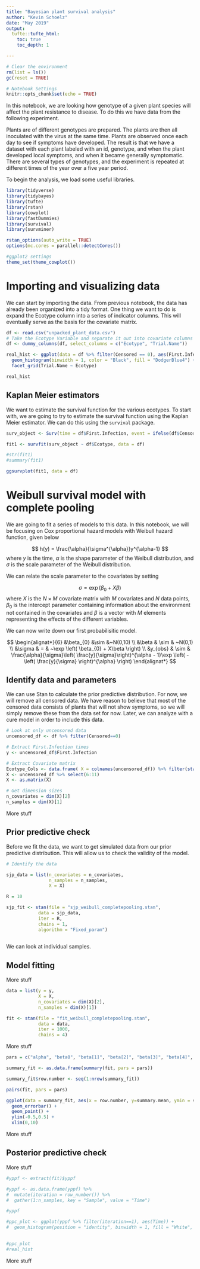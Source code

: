 ```yaml
---
title: "Bayesian plant survival analysis"
author: "Kevin Schoelz"
date: "May 2019"
output:
  tufte::tufte_html:
    toc: true
    toc_depth: 1

---
```



```r

# Clear the environment
rm(list = ls())
gc(reset = TRUE)

# Notebook Settings
knitr::opts_chunk$set(echo = TRUE)

```


In this notebook, we are looking how genotype of a given plant species will affect the plant resistance to disease. To do this we have data from the following experiment.

Plants are of different genotypes are prepared. The plants are then all inoculated with the virus at the same time. Plants are observed once each day to see if symptoms have developed. The result is that we have a dataset with each plant labeled with an id, genotype, and when the plant developed local symptoms, and when it became generally symptomatic. There are several types of genotypes, and the experiment is repeated at different times of the year over a five year period.

To begin the analysis, we load some useful libraries.

```r

library(tidyverse)
library(tidybayes)
library(tufte)
library(rstan)
library(cowplot)
library(fastDummies)
library(survival)
library(survminer)

rstan_options(auto_write = TRUE)
options(mc.cores = parallel::detectCores())

#ggplot2 settings
theme_set(theme_cowplot())


```

# Importing and visualizing data

We can start by importing the data. From previous notebook, the data has already been organized into a tidy format. One thing we want to do is expand the Ecotype column into a series of indicator columns. This will eventually serve as the basis for the covariate matrix.

```r

df <- read.csv("unpacked_plant_data.csv")
# Take the Ecotype Variable and separate it out into covariate columns
df <- dummy_columns(df, select_columns = c("Ecotype", "Trial.Name"))

real_hist <- ggplot(data = df %>% filter(Censored == 0), aes(First.Infection)) + 
  geom_histogram(binwidth = 1, color = "Black", fill = "DodgerBlue4") + 
  facet_grid(Trial.Name ~ Ecotype)

real_hist
```

## Kaplan Meier estimators

We want to estimate the survival function for the various ecotypes. To start with, we are going to try to estimate the survival function using the Kaplan Meier estimator. We can do this using the `survival` package.

```r

surv_object <- Surv(time = df$First.Infection, event = ifelse(df$Censored==0, 1, 0))

fit1 <- survfit(surv_object ~ df$Ecotype, data = df)

#str(fit1)
#summary(fit1)

ggsurvplot(fit1, data = df) 
```



# Weibull survival model with complete pooling

We are going to fit a series of models to this data. In this notebook, we will be focusing on Cox proportional hazard models with Weibull hazard function, given below

$$
h(y) = \frac{\alpha}{\sigma^{\alpha}}y^{\alpha-1}
$$
where $y$ is the time, $\alpha$ is the shape parameter of the Weibull distribution, and $\sigma$ is the scale parameter of the Weibull distribution.

We can relate the scale parameter to the covariates by setting

$$
\sigma = \exp \left( \beta_{0} + X\beta \right)
$$
where $X$ is the $N \times M$ covariate matrix with $M$ covariates and $N$ data points, $\beta_{0}$ is the intercept parameter containing information about the environment not contained in the covariates and $\beta$ is a vector with $M$ elements representing the effects of the different variables.

We can now write down our first probabilisitic model.

$$
\begin{alignat*}{6}
&\beta_{0} &\sim &~N(0,10) \\
&\beta & \sim & ~N(0,1) \\
&\sigma & = & ~\exp \left( \beta_{0} + X\beta \right) \\
&y_{obs} & \sim & \frac{\alpha}{\sigma}\left( \frac{y}{\sigma}\right)^{\alpha - 1}\exp \left( -\left( \frac{y}{\sigma} \right)^{\alpha} \right)
\end{alignat*}
$$

## Identify data and parameters

We can use Stan to calculate the prior predictive distribution. For now, we will remove all censored data. We have reason to believe that most of the censored data consists of plants that will not show symptoms, so we will simply remove these from the data set for now. Later, we can analyze with a cure model in order to include this data.

```r

# Look at only uncensored data
uncensored_df <- df %>% filter(Censored==0)

# Extract First.Infection times
y <- uncensored_df$First.Infection

# Extract Covariate matrix
Ecotype_Cols <- data.frame( X = colnames(uncensored_df)) %>% filter(startsWith(as.character(X), "Ecotype_"))
X <- uncensored_df %>% select(6:11)
X <- as.matrix(X)

# Get dimension sizes
n_covariates = dim(X)[2]
n_samples = dim(X)[1]

```

More stuff

## Prior predictive check

Before we fit the data, we want to get simulated data from our prior predictive distribution. This will allow us to check the validity of the model.

```r

# Identify the data

sjp_data = list(n_covariates = n_covariates,
                n_samples = n_samples,
                X = X)

R = 10

sjp_fit <- stan(file = "sjp_weibull_completepooling.stan",
            data = sjp_data,
            iter = R,
            chains = 1,
            algorithm = "Fixed_param")
          

```

We can look at individual samples.

## Model fitting

More stuff

```r

data = list(y = y,
            X = X,
            n_covariates = dim(X)[2],
            n_samples = dim(X)[1])

fit <- stan(file = "fit_weibull_completepooling.stan",
            data = data,
            iter = 1000,
            chains = 4)


```

More stuff

```r

pars = c("alpha", "beta0", "beta[1]", "beta[2]", "beta[3]", "beta[4]", "beta[5]", "beta[6]")

summary_fit <- as.data.frame(summary(fit, pars = pars))

summary_fit$row.number <- seq(1:nrow(summary_fit))

pairs(fit, pars = pars)

ggplot(data = summary_fit, aes(x = row.number, y=summary.mean, ymin = summary.2.5., ymax=summary.97.5.)) +
  geom_errorbar() +
  geom_point() +
  ylim(-0.5,0.5) +
  xlim(0,10)

```

More stuff

## Posterior predictive check

More stuff

```r

#yppf <- extract(fit)$yppf

#yppf <- as.data.frame(yppf) %>%
#  mutate(iteration = row_number()) %>%
#  gather(1:n_samples, key = "Sample", value = "Time")

#yppf

#ppc_plot <- ggplot(yppf %>% filter(iteration==1), aes(Time)) +
#  geom_histogram(position = "identity", binwidth = 1, fill = "White", color = "Black")

    
#ppc_plot
#real_hist
```

More stuff


